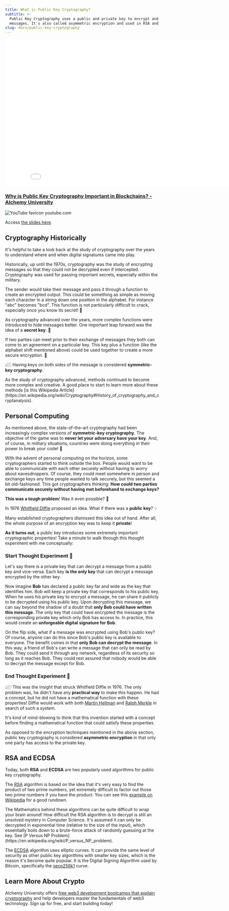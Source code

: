 ```yaml
---
title: What is Public Key Cryptography?
subtitle: >-
  Public Key Cryptography uses a public and private key to encrypt and decrypt
  messages. It's also called asymmetric encryption and used in RSA and ECDSA.
slug: docs/public-key-cryptography
---
```


<div class="video-embed-container">
  <iframe 
    class="embedly-embed" 
    src="//cdn.embedly.com/widgets/media.html?src=https%3A%2F%2Fwww.youtube.com%2Fembed%2FzTdKIfC81kE%3Ffeature%3Doembed&display_name=YouTube&url=https%3A%2F%2Fwww.youtube.com%2Fwatch%3Fv%3DzTdKIfC81kE&image=https%3A%2F%2Fi.ytimg.com%2Fvi%2FzTdKIfC81kE%2Fhqdefault.jpg&key=7788cb384c9f4d5dbbdbeffd9fe4b92f&type=text%2Fhtml&schema=youtube" 
    width="854" 
    height="480" 
    scrolling="no" 
    title="Why is Public Key Cryptography Important in Blockchains? - Alchemy University" 
    frameborder="0" 
    allow="autoplay; fullscreen" 
    allowfullscreen="true">
  </iframe>
  <div class="video-info">
    <h3 class="video-title">
      <a href="https://www.youtube.com/watch?v=zTdKIfC81kE" target="_blank">
        Why is Public Key Cryptography Important in Blockchains? - Alchemy University
      </a>
    </h3>
    <div class="video-source">
      <img src="https://www.youtube.com/s/desktop/5f84c3cd/img/favicon.ico" class="source-favicon" alt="YouTube favicon"/>
      <span class="source-domain">youtube.com</span>
    </div>
  </div>
</div>

Access [the slides here](https://docs.google.com/presentation/d/e/2PACX-1vSUqk6Uvnole2hTr9r7-UBcvmPquLhMNa_qPHL26BoVCk0v5j2EvsY2UyO6n2JbB7OfxJVArXlBPiAG/pub?start=false\&loop=false\&delayms=3000).

## Cryptography Historically

It's helpful to take a look back at the study of cryptography over the years to understand where and when digital signatures came into play.

Historically, up until the 1970s, cryptography was the study of encrypting messages so that they could not be decrypted even if intercepted. Cryptography was used for passing important secrets, especially within the military.

The sender would take their message and pass it through a function to create an encrypted output. This could be something as simple as moving each character in a string down one position in the alphabet. For instance "abc" becomes "bcd". This function is not particularly difficult to crack, especially once you know its secret! 🧐

As cryptography advanced over the years, more complex functions were introduced to hide messages better. One important leap forward was the idea of a **secret key**. 🔑

If two parties can meet prior to their exchange of messages they both can come to an agreement on a particular key. This key plus a function (like the alphabet shift mentioned above) could be used together to create a more secure encryption. 🔑

👆🏼 Having keys on both sides of the message is considered **symmetric-key cryptography**.

<Info>
  As the study of cryptography advanced, methods continued to become more complex and creative. A good place to start to learn more about these methods [is this Wikipedia Article](https://en.wikipedia.org/wiki/Cryptography#History_of_cryptography_and_cryptanalysis).
</Info>

## Personal Computing

As mentioned above, the state-of-the-art cryptography had been increasingly complex versions of **symmetric-key cryptography**. The objective of the game was to **never let your adversary have your key**. And, of course, in military situations, countries were doing everything in their power to break your code! 🔐

With the advent of personal computing on the horizon, some cryptographers started to think outside the box. People would want to be able to communicate with each other securely without having to worry about eavesdroppers. Of course, they could meet somewhere in person and exchange keys any time people wanted to talk securely, but this seemed a bit old-fashioned. This got cryptographers thinking: **How could two parties communicate securely without having met beforehand to exchange keys?**

**This was a tough problem**! Was it even possible? 🤔

In 1976 [Whitfield Diffie](https://en.wikipedia.org/wiki/Whitfield_Diffie) proposed an idea. What if there was a **public key**? 💡

Many established cryptographers dismissed this idea out of hand. After all, the whole purpose of an encryption key was to keep it **private**!

**As it turns out**, a public key introduces some extremely important cryptographic properties! Take a minute to walk through this thought experiment with me conceptually:

### Start Thought Experiment 🧠

Let's say there is a private key that can decrypt a message from a public key and vice-versa. Each key **is the only key** that can decrypt a message encrypted by the other key.

Now imagine **Bob** has declared a public key far and wide as the key that identifies him. Bob will keep a private key that corresponds to his public key. When he uses his private key to encrypt a message, he can share it publicly to be decrypted using his public key. Upon decrypting this message, we can say beyond the shadow of a doubt that **only Bob could have written this message**. The only key that could have encrypted the message is the corresponding private key which only Bob has access to. In practice, this would create an **unforgeable digital signature for Bob**.

On the flip side, what if a message was encrypted using Bob's public key? Of course, anyone can do this since Bob's public key is available to everyone. The benefit comes in that **only Bob can decrypt the message**. In this way, a friend of Bob's can write a message that can only be read by Bob. They could send it through any network, regardless of its security so long as it reaches Bob. They could rest assured that nobody would be able to decrypt the message except for Bob.

### End Thought Experiment 🧠

👆🏼 This was the insight that struck Whitfield Diffie in 1976. The only problem was, he didn't have any **practical way** to make this happen. He had a concept, but he did not have a mathematical function with these properties! Diffie would work with both [Martin Hellman](https://en.wikipedia.org/wiki/Martin_Hellman) and [Ralph Merkle](https://en.wikipedia.org/wiki/Ralph_Merkle) in search of such a system.

<Info>
  It's kind of mind-blowing to think that this invention started with a concept before finding a mathematical function that could satisfy these properties.
</Info>

As opposed to the encryption techniques mentioned in the above section, public key cryptography is considered **asymmetric encryption** in that only one party has access to the private key.

## RSA and ECDSA

Today, both **RSA** and **ECDSA** are two popularly used algorithms for public key cryptography.

The [RSA](https://en.wikipedia.org/wiki/RSA_\(cryptosystem\)) algorithm is based on the idea that it's very easy to find the product of two prime numbers, yet extremely difficult to factor out those two prime numbers if you have the product. You can see this [example on Wikipedia](https://en.wikipedia.org/wiki/RSA_\(cryptosystem\)#Example) for a good rundown.

<Info>
  The Mathematics behind these algorithms can be quite difficult to wrap your brain around! How difficult the RSA algorithm is to decrypt is still an unsolved mystery in Computer Science. It's assumed it can only be decrypted in exponential time (relative to the size of the input), which essentially boils down to a brute-force attack of randomly guessing at the key. See [P Versus NP Problem](https://en.wikipedia.org/wiki/P_versus_NP_problem).
</Info>

The [ECDSA](https://en.wikipedia.org/wiki/Elliptic_Curve_Digital_Signature_Algorithm) algorithm uses elliptic curves. It can provide the same level of security as other public key algorithms with smaller key sizes, which is the reason it's become quite popular. It is the Digital Signing Algorithm used by Bitcoin, specifically the [secp256k1](https://en.bitcoin.it/wiki/Secp256k1) curve.

## Learn More About Crypto

Alchemy University offers [free web3 development bootcamps that explain cryptography](https://university.alchemy.com/ethereum) and help developers master the fundamentals of web3 technology. Sign up for free, and start building today!
